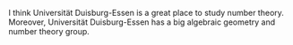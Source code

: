 I think Universität Duisburg-Essen is a great place to study number theory. Moreover, Universität Duisburg-Essen has a big algebraic geometry and number theory group. 
